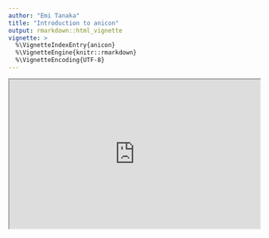 ```yaml
---
author: "Emi Tanaka"
title: "Introduction to anicon"
output: rmarkdown::html_vignette
vignette: >
  %\VignetteIndexEntry{anicon}
  %\VignetteEngine{knitr::rmarkdown}
  %\VignetteEncoding{UTF-8}
---
```


<iframe src="https://anicon.netlify.com/" width="100%" height="300">
  <p>Your browser does not support iframes.</p>
</iframe>
